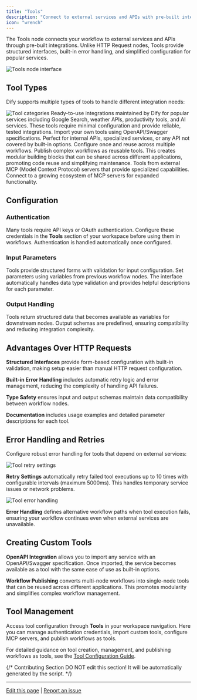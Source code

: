 ```yaml
---
title: "Tools"
description: "Connect to external services and APIs with pre-built integrations"
icon: "wrench"
---
```


The Tools node connects your workflow to external services and APIs through pre-built integrations. Unlike HTTP Request nodes, Tools provide structured interfaces, built-in error handling, and simplified configuration for popular services.

<Frame caption="Tools node configuration interface">
  <img src="https://assets-docs.dify.ai/dify-enterprise-mintlify/en/guides/workflow/node/0f0255764a3f459f0b3c708db1cb32c9.png" alt="Tools node interface" />
</Frame>

## Tool Types

Dify supports multiple types of tools to handle different integration needs:

<Frame caption="Available tool categories and options">
  <img src="https://assets-docs.dify.ai/2025/04/f37cce4ccbb7456154cfa9eacda6b322.png" alt="Tool categories" />
</Frame>

<Tabs>
  <Tab title="Built-in Tools">
    Ready-to-use integrations maintained by Dify for popular services including Google Search, weather APIs, productivity tools, and AI services. These tools require minimal configuration and provide reliable, tested integrations.
  </Tab>
  
  <Tab title="Custom Tools">
    Import your own tools using OpenAPI/Swagger specifications. Perfect for internal APIs, specialized services, or any API not covered by built-in options. Configure once and reuse across multiple workflows.
  </Tab>
  
  <Tab title="Workflow Tools">
    Publish complex workflows as reusable tools. This creates modular building blocks that can be shared across different applications, promoting code reuse and simplifying maintenance.
  </Tab>
  
  <Tab title="MCP Tools">
    Tools from external MCP (Model Context Protocol) servers that provide specialized capabilities. Connect to a growing ecosystem of MCP servers for expanded functionality.
  </Tab>
</Tabs>

## Configuration

### Authentication

Many tools require API keys or OAuth authentication. Configure these credentials in the **Tools** section of your workspace before using them in workflows. Authentication is handled automatically once configured.

### Input Parameters

Tools provide structured forms with validation for input configuration. Set parameters using variables from previous workflow nodes. The interface automatically handles data type validation and provides helpful descriptions for each parameter.

### Output Handling

Tools return structured data that becomes available as variables for downstream nodes. Output schemas are predefined, ensuring compatibility and reducing integration complexity.

## Advantages Over HTTP Requests

**Structured Interfaces** provide form-based configuration with built-in validation, making setup easier than manual HTTP request configuration.

**Built-in Error Handling** includes automatic retry logic and error management, reducing the complexity of handling API failures.

**Type Safety** ensures input and output schemas maintain data compatibility between workflow nodes.

**Documentation** includes usage examples and detailed parameter descriptions for each tool.

## Error Handling and Retries

Configure robust error handling for tools that depend on external services:

<Frame caption="Tool retry configuration">
  <img src="https://assets-docs.dify.ai/2024/12/34867b2d910d74d2671cd40287200480.png" alt="Tool retry settings" />
</Frame>

**Retry Settings** automatically retry failed tool executions up to 10 times with configurable intervals (maximum 5000ms). This handles temporary service issues or network problems.

<Frame caption="Tool error handling options">
  <img src="https://assets-docs.dify.ai/2024/12/39dc3b5881d9a5fe35b877971f70d3a6.png" alt="Tool error handling" />
</Frame>

**Error Handling** defines alternative workflow paths when tool execution fails, ensuring your workflow continues even when external services are unavailable.

## Creating Custom Tools

**OpenAPI Integration** allows you to import any service with an OpenAPI/Swagger specification. Once imported, the service becomes available as a tool with the same ease of use as built-in options.

**Workflow Publishing** converts multi-node workflows into single-node tools that can be reused across different applications. This promotes modularity and simplifies complex workflow management.

## Tool Management

Access tool configuration through **Tools** in your workspace navigation. Here you can manage authentication credentials, import custom tools, configure MCP servers, and publish workflows as tools.

For detailed guidance on tool creation, management, and publishing workflows as tools, see the [Tool Configuration Guide](/plugin-dev-en/getting-started-dify-plugin).

{/*
Contributing Section
DO NOT edit this section!
It will be automatically generated by the script.
*/}

---

[Edit this page](https://github.com/langgenius/dify-docs/edit/main/en/documentation/pages/nodes/tools.mdx) | [Report an issue](https://github.com/langgenius/dify-docs/issues/new?template=docs.yml)

